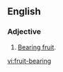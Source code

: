 ==English==

===Adjective===
{{en-adj|pos=[[fruit]]-[[bearing]]|-}}

# {{context|of a species of tree, a specific tree, a branch, etc.}} [[bear fruit|Bearing fruit]].

[[vi:fruit-bearing]]